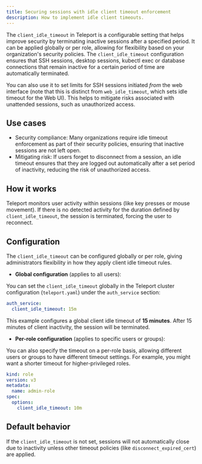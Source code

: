 ```yaml
---
title: Securing sessions with idle client timeout enforcement
description: How to implement idle client timeouts.
---
```


The `client_idle_timeout` in Teleport is a configurable setting that helps improve security by terminating inactive sessions after a specified period. It can be applied globally or per role, 
allowing for flexibility based on your organization's security policies. The `client_idle_timeout` configuration ensures that SSH sessions, desktop sessions, kubectl exec or database 
connections that remain inactive for a certain period of time are automatically terminated. 

You can also use it to set limits for SSH sessions initiated *from* the web interface (note that this is distinct from `web_idle_timeout`, which sets idle timeout for the Web UI). 
This helps to mitigate risks associated with unattended sessions, such as unauthorized access.

## Use cases

- Security compliance: Many organizations require idle timeout enforcement as part of their security policies, ensuring that inactive sessions are not left open.
- Mitigating risk: If users forget to disconnect from a session, an idle timeout ensures that they are logged out automatically after a set period of inactivity, reducing the risk of unauthorized access.

## How it works
Teleport monitors user activity within sessions (like key presses or mouse movement).
If there is no detected activity for the duration defined by `client_idle_timeout`, the session is terminated, forcing the user to reconnect.
   
## Configuration
The `client_idle_timeout` can be configured globally or per role, giving administrators flexibility in how they apply client idle timeout rules.

- **Global configuration** (applies to all users):

You can set the `client_idle_timeout` globally in the Teleport cluster configuration (`teleport.yaml`) under the `auth_service` section:

```yaml
auth_service:
  client_idle_timeout: 15m
```
This example configures a global client idle timeout of **15 minutes**. After 15 minutes of client inactivity, the session will be terminated.

- **Per-role configuration** (applies to specific users or groups):

You can also specify the timeout on a per-role basis, allowing different users or groups to have different timeout settings. For example, you might want a shorter timeout for higher-privileged roles.

```yaml
kind: role
version: v3
metadata:
  name: admin-role
spec:
  options:
    client_idle_timeout: 10m
```

## Default behavior
If the `client_idle_timeout` is not set, sessions will not automatically close due to inactivity unless other timeout policies (like `disconnect_expired_cert`) are applied.
